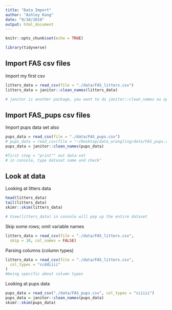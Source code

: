```yaml
---
title: "Data Import"
author: "Ashley Kang"
date: "9/18/2018"
output: html_document
---
```


```r
knitr::opts_chunk$set(echo = TRUE)

library(tidyverse)
```

## Import FAS csv files

Import my first csv

```r
litters_data = read_csv(file = "./data/FAS_litters.csv")
litters_data = janitor::clean_names(litters_data)

# janitor is another package, you want to do janitor::clean_names as opposed to library(janitor)... clean because if tidyverse and janitor has the same command, R wil be confused
```

## Import FAS_pups csv files

Import pups data set also

```r
pups_data = read_csv(file = "./data/FAS_pups.csv")
# pups_data = read_csv(file = "~/Desktop/data_wrangling/data/FAS_pups.csv")
pups_data = janitor::clean_names(pups_data)

#first step = "print"" out data-set 
# in console, type dataset name and check"
```

## Look at data

Looking at litters data

```r
head(litters_data)
tail(litters_data)
skimr::skim(litters_data)

# View(litters_data) in console will pop up the entire dataset
```

Skip some rows; omit variable names 

```r
litters_data = read_csv(file = "./data/FAS_litters.csv",
  skip = 10, col_names = FALSE)
```

Parsing columns (column types)

```r
litters_data = read_csv(file = "./data/FAS_litters.csv",
  col_types = "ccddiiii"
)
#being specific about column types
```

Looking at pups data

```r
pups_data = read_csv("./data/FAS_pups.csv", col_types = "ciiiii")
pups_data = janitor::clean_names(pups_data)
skimr::skim(pups_data)
```


